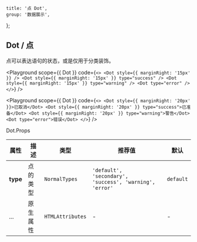 
	title: '点 Dot',
	group: '数据展示',
};

## Dot / 点

点可以表达语句的状态，或是仅用于分类装饰。

<Playground
	scope={{ Dot }}
	code={`
<>
  <Dot style={{ marginRight: '15px' }} />
  <Dot style={{ marginRight: '15px' }} type="success" />
  <Dot style={{ marginRight: '15px' }} type="warning" />
  <Dot type="error" />
</>
`}
/>

<Playground
	scope={{ Dot }}
	code={`
<>
  <Dot style={{ marginRight: '20px' }}>已取消</Dot>
  <Dot style={{ marginRight: '20px' }} type="success">已准备</Dot>
  <Dot style={{ marginRight: '20px' }} type="warning">警告</Dot>
  <Dot type="error">错误</Dot>
</>
`}
/>

<Attributes edit="/pages/zh-cn/components/dot.mdx">
<Attributes.Title>Dot.Props</Attributes.Title>

| 属性     | 描述     | 类型             | 推荐值                                                  | 默认      |
| -------- | -------- | ---------------- | ------------------------------------------------------- | --------- |
| **type** | 点的类型 | `NormalTypes`    | `'default', 'secondary', 'success', 'warning', 'error'` | `default` |
| ...      | 原生属性 | `HTMLAttributes` | -                                                       | -         |

</Attributes>

